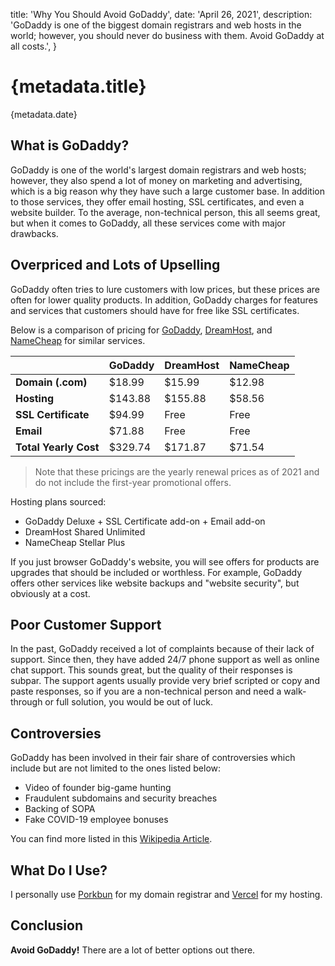 
  title: 'Why You Should Avoid GoDaddy',
  date: 'April 26, 2021',
  description:
    'GoDaddy is one of the biggest domain registrars and web hosts in the world; however, you should never do business with them. Avoid GoDaddy at all costs.',
}

# {metadata.title}

<Subheading>{metadata.date}</Subheading>

## What is GoDaddy?

GoDaddy is one of the world's largest domain registrars and web hosts; however, they also spend a lot of money on marketing and advertising, which is a big reason why they have such a large customer base. In addition to those services, they offer email hosting, SSL certificates, and even a website builder. To the average, non-technical person, this all seems great, but when it comes to GoDaddy, all these services come with major drawbacks.

## Overpriced and Lots of Upselling

GoDaddy often tries to lure customers with low prices, but these prices are often for lower quality products. In addition, GoDaddy charges for features and services that customers should have for free like SSL certificates.

Below is a comparison of pricing for [GoDaddy](https://www.godaddy.com/), [DreamHost](https://www.dreamhost.com/), and [NameCheap](https://www.namecheap.com/) for similar services.

|                       | GoDaddy | DreamHost | NameCheap |
| --------------------- | ------- | --------- | --------- |
| **Domain (.com)**     | $18.99  | $15.99    | $12.98    |
| **Hosting**           | $143.88 | $155.88   | $58.56    |
| **SSL Certificate**   | $94.99  | Free      | Free      |
| **Email**             | $71.88  | Free      | Free      |
| **Total Yearly Cost** | $329.74 | $171.87   | $71.54    |

> Note that these pricings are the yearly renewal prices as of 2021 and do not include the first-year promotional offers.

Hosting plans sourced:

- GoDaddy Deluxe + SSL Certificate add-on + Email add-on
- DreamHost Shared Unlimited
- NameCheap Stellar Plus

If you just browser GoDaddy's website, you will see offers for products are upgrades that should be included or worthless. For example, GoDaddy offers other services like website backups and "website security", but obviously at a cost.

## Poor Customer Support

In the past, GoDaddy received a lot of complaints because of their lack of support. Since then, they have added 24/7 phone support as well as online chat support. This sounds great, but the quality of their responses is subpar. The support agents usually provide very brief scripted or copy and paste responses, so if you are a non-technical person and need a walk-through or full solution, you would be out of luck.

## Controversies

GoDaddy has been involved in their fair share of controversies which include but are not limited to the ones listed below:

- Video of founder big-game hunting
- Fraudulent subdomains and security breaches
- Backing of SOPA
- Fake COVID-19 employee bonuses

You can find more listed in this [Wikipedia Article](https://en.wikipedia.org/wiki/GoDaddy#Controversies).

## What Do I Use?

I personally use [Porkbun](https://porkbun.com) for my domain registrar and [Vercel](https://vercel.com) for my hosting.

## Conclusion

**Avoid GoDaddy!** There are a lot of better options out there.
